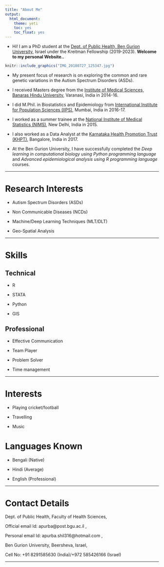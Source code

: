 ```yaml
---
title: "About Me"
output:
  html_document:
    theme: yeti
    toc: yes
    toc_float: yes
---
```


- Hi! I am a PhD student at the [Dept. of Public Health, Ben Gurion University](https://in.bgu.ac.il/en/fohs/public_health/Pages/default.aspx), Israel under the Kreitman Fellowship (2019-2023). **Welcome to my personal Website..**

```r
knitr::include_graphics("IMG_20180727_125347.jpg")
```

- My present focus of research is on exploring the common and rare genetic variations in the Autism Spectrum Disorders (ASDs).

- I received Masters degree from the [Institute of Medical Sciences, Banaras Hindu University](http://www.bhu.ac.in/ims/), Varanasi, India in 2014-16.

- I did M.Phil. in Biostatistics and Epidemiology from [International Institute for Population Sciences (IIPS)](http://www.iipsindia.ac.in/), Mumbai, India in 2016-17.

- I worked as a summer trainee at the [National Institute of Medical Statistics (NIMS)](http://nims-icmr.nic.in/NIMS/index.jsp), New Delhi, India in 2015. 

- I also worked as a Data Analyst at the [Karnataka Health Promotion Trust (KHPT)](http://www.khpt.org/), Bangalore, India in 2017.

- At the Ben Gurion University, I have successfully completed the *Deep learning in computational biology using Python programming language* and *Advanced epidemiological analysis using R programming language* courses.

---

# Research Interests

- Autism Spectrum Disorders (ASDs)

- Non Communicable Diseases (NCDs)

- Machine/Deep Learning Techniques (MLT/DLT)

- Geo-Spatial Analysis

---

# Skills

## Technical

- R     

- STATA  

- Python

- GIS

## Professional

- Effective Communication

- Team Player

- Problem Solver

- Time management

---

# Interests

- Playing cricket/football

- Travelling

- Music

# Languages Known

- Bengali (Native)

- Hindi (Average)

- English (Professional)

---

# Contact Details

Dept. of Public Health, Faculty of Health Sciences, 

Official email Id: apurba@post.bgu.ac.il \ref [apurba@post.bgu.ac.il],

Personal email Id: apurba.shil316@hotmail.com \ref [apurba.shil316@hotmail.com],

Ben Gurion University, Beersheva, Israel,

Cell No: +91 8291585630 (India)/+972 585426166 (Israel)


---